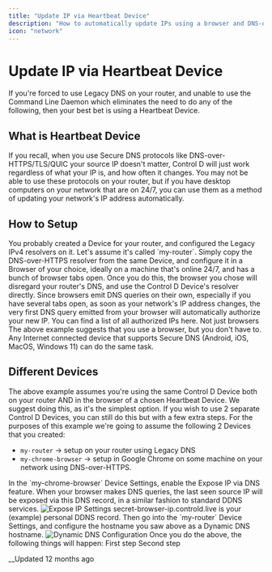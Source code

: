 ```yaml
---
title: "Update IP via Heartbeat Device"
description: "How to automatically update IPs using a browser and DNS-over-HTTPS."
icon: "network"
---
```


# Update IP via Heartbeat Device

<Info>
If you're forced to use Legacy DNS on your router, and unable to use the <Link href="/docs/ctrld">Command Line Daemon</Link> which eliminates the need to do any of the following, then your best bet is using a Heartbeat Device.
</Info>

## What is Heartbeat Device

<Info>
If you recall, when you use Secure DNS protocols like DNS-over-HTTPS/TLS/QUIC your source IP doesn't matter, Control D will just work regardless of what your IP is, and how often it changes. You may not be able to use these protocols on your router, but if you have desktop computers on your network that are on 24/7, you can use them as a method of updating your network's IP address automatically.
</Info>

## How to Setup

<Info>
You probably created a Device for your router, and configured the Legacy IPv4 resolvers on it. Let's assume it's called `my-router`. Simply copy the DNS-over-HTTPS resolver from the same Device, and configure it in a <Link href="/docs/browsers-platform">Browser</Link> of your choice, ideally on a machine that's online 24/7, and has a bunch of browser tabs open. Once you do this, the browser you chose will disregard your router's DNS, and use the Control D Device's resolver directly. Since browsers emit DNS queries on their own, especially if you have several tabs open, as soon as your network's IP address changes, the very first DNS query emitted from your browser will automatically authorize your new IP.
</Info>

<Info>
You can find a list of all authorized IPs <Link href="https://controld.com/dashboard/ips">here</Link>.
</Info>

<Note>
Not just browsers
</Note>

<Info>
The above example suggests that you use a browser, but you don't have to. Any Internet connected device that supports Secure DNS (Android, iOS, MacOS, Windows 11) can do the same task.
</Info>

## Different Devices

<Info>
The above example assumes you're using the same Control D Device both on your router AND in the browser of a chosen Heartbeat Device. We suggest doing this, as it's the simplest option. If you wish to use 2 separate Control D Devices, you can still do this but with a few extra steps.
</Info>

<Info>
For the purposes of this example we're going to assume the following 2 Devices that you created:
</Info>

- `my-router` -> setup on your router using Legacy DNS
- `my-chrome-browser` -> setup in Google Chrome on some machine on your network using DNS-over-HTTPS.

<Info>
In the `my-chrome-browser` Device Settings, enable the <Link href="/docs/expose-ip-via-dns">Expose IP via DNS</Link> feature. When your browser makes DNS queries, the last seen source IP will be exposed via this DNS record, in a similar fashion to standard DDNS services.
</Info>

<Image src="https://files.readme.io/4300864-expose-ip-1.JPG" alt="Expose IP Settings" />

<Info>
secret-browser-ip.controld.live is your (example) personal DDNS record.
</Info>

<Info>
Then go into the `my-router` Device Settings, and configure the hostname you saw above as a Dynamic DNS hostname.
</Info>

<Image src="https://files.readme.io/bcdf4b4-expose-ip-2.JPG" alt="Dynamic DNS Configuration" />

<Info>
Once you do the above, the following things will happen:
</Info>

<Steps>
  <Step>
    First step
  </Step>
  <Step>
    Second step
  </Step>
</Steps>

__Updated 12 months ago

<Divider />